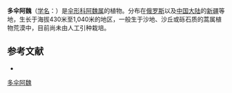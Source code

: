 {{NoteTA|G1=LS}}
{{Speciesbox
| name = 多伞阿魏
| status = 
| status_system = 
| image = 
| genus = Ferula
| species = ferulaeoides
| authority = (Steud.) Korov.
}}

'''多伞阿魏'''（[[学名|学名]]：{{lang|la|''Ferula ferulaeoides''}}）是[[伞形科|伞形科]][[阿魏属|阿魏属]]的植物。分布在[[俄罗斯|俄罗斯]]以及[[中国大陆|中国大陆]]的[[新疆|新疆]]等地，生长于海拔430米至1,040米的地区，一般生于沙地、沙丘或砾石质的蒿属植物荒漠中，目前尚未由人工引种栽培。

== 参考文献 ==
<div class="references-small">
* {{cite web| url =http://www.bioinfo.cn/db05/KmzwSpecies.php?action=view&id=22801| title =多伞阿魏| work =《中国高等植物数据库全库》| publisher =中国科学院微生物研究所| author =昆明植物研究所| accessdate =2009-02-25| deadurl =yes| archiveurl =https://web.archive.org/web/20160305035422/http://www.bioinfo.cn/db05/KmzwSpecies.php?action=view&id=22801| archivedate =2016-03-05}}
</div>
{{Taxonbar|from=Q10932428}}

[[Category:阿魏属|多伞阿魏]]


{{Apiales-stub}}